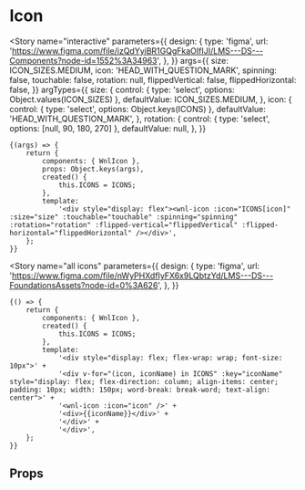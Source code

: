 
<Meta title="components/Icon" component={WnlIcon} />

# Icon

<Story
	name="interactive"
	parameters={{
		design: {
			type: 'figma',
			url: 'https://www.figma.com/file/izQdYyiBR1GQgFkaOIfIJI/LMS---DS---Components?node-id=1552%3A34963',
		},
	}}
	args={{
		size: ICON_SIZES.MEDIUM,
		icon: 'HEAD_WITH_QUESTION_MARK',
		spinning: false,
		touchable: false,
		rotation: null,
		flippedVertical: false,
		flippedHorizontal: false,
	}}
	argTypes={{
		size: {
			control: { type: 'select', options: Object.values(ICON_SIZES) },
			defaultValue: ICON_SIZES.MEDIUM,
		},
		icon: {
			control: { type: 'select', options: Object.keys(ICONS) },
			defaultValue: 'HEAD_WITH_QUESTION_MARK',
		},
		rotation: {
			control: { type: 'select', options: [null, 90, 180, 270] },
			defaultValue: null,
		},
	}}
>
	{(args) => {
		return {
			components: { WnlIcon },
			props: Object.keys(args),
			created() {
				this.ICONS = ICONS;
			},
			template:
				'<div style="display: flex"><wnl-icon :icon="ICONS[icon]" :size="size" :touchable="touchable" :spinning="spinning" :rotation="rotation" :flipped-vertical="flippedVertical" :flipped-horizontal="flippedHorizontal" /></div>',
		};
	}}
</Story>

<Story
	name="all icons"
	parameters={{
		design: {
			type: 'figma',
			url: 'https://www.figma.com/file/nWyPHXdfIyFX6x9LQbtzYd/LMS---DS---FoundationsAssets?node-id=0%3A626',
		},
	}}
>
	{() => {
		return {
			components: { WnlIcon },
			created() {
				this.ICONS = ICONS;
			},
			template:
				'<div style="display: flex; flex-wrap: wrap; font-size: 10px">' +
				'<div v-for="(icon, iconName) in ICONS" :key="iconName" style="display: flex; flex-direction: column; align-items: center; padding: 10px; width: 150px; word-break: break-word; text-align: center">' +
				'<wnl-icon :icon="icon" />' +
				'<div>{{iconName}}</div>' +
				'</div>' +
				'</div>',
		};
	}}
</Story>

## Props

<Props of={WnlIcon} />
